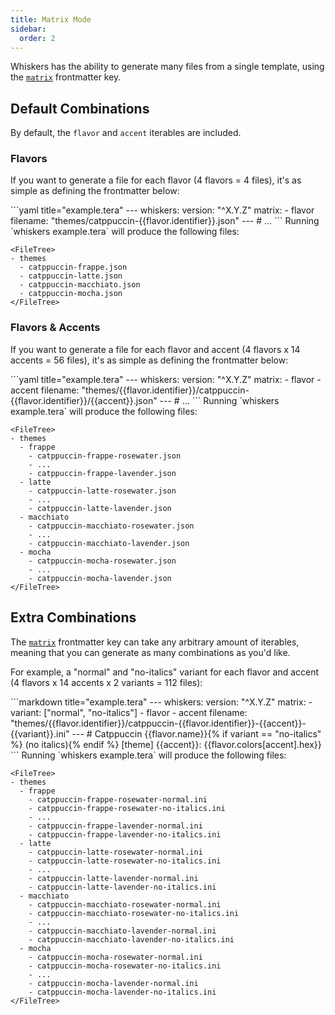 ```yaml
---
title: Matrix Mode
sidebar:
  order: 2
---
```



Whiskers has the ability to generate many files from a single template, using the
[`matrix`](/reference/frontmatter#matrix) frontmatter key.

## Default Combinations

By default, the `flavor` and `accent` iterables are included.

### Flavors

If you want to generate a file for each flavor (4 flavors = 4 files), it's as
simple as defining the frontmatter below:

<Tabs>
  <TabItem label="Input">
  ```yaml title="example.tera"
  ---
  whiskers:
    version: "^X.Y.Z"
    matrix:
      - flavor
    filename: "themes/catppuccin-{{flavor.identifier}}.json"
  ---
  # ...
  ```
  </TabItem>
  <TabItem label="Output">
    Running `whiskers example.tera` will produce the following files:

    <FileTree>
    - themes
      - catppuccin-frappe.json
      - catppuccin-latte.json
      - catppuccin-macchiato.json
      - catppuccin-mocha.json
    </FileTree>
  </TabItem>
</Tabs>

### Flavors & Accents

If you want to generate a file for each flavor and accent (4 flavors x 14
accents = 56 files), it's as simple as defining the frontmatter below:

<Tabs>
  <TabItem label="Input">
  ```yaml title="example.tera"
  ---
  whiskers:
    version: "^X.Y.Z"
    matrix:
      - flavor
      - accent
    filename: "themes/{{flavor.identifier}}/catppuccin-{{flavor.identifier}}/{{accent}}.json"
  ---
  # ...
  ```
  </TabItem>
  <TabItem label="Output">
    Running `whiskers example.tera` will produce the following files:

    <FileTree>
    - themes
      - frappe
        - catppuccin-frappe-rosewater.json
        - ...
        - catppuccin-frappe-lavender.json
      - latte
        - catppuccin-latte-rosewater.json
        - ...
        - catppuccin-latte-lavender.json
      - macchiato
        - catppuccin-macchiato-rosewater.json
        - ...
        - catppuccin-macchiato-lavender.json
      - mocha
        - catppuccin-mocha-rosewater.json
        - ...
        - catppuccin-mocha-lavender.json
    </FileTree>
  </TabItem>
</Tabs>

## Extra Combinations

The [`matrix`](/reference/frontmatter#matrix) frontmatter key can take any
arbitrary amount of iterables, meaning that you can generate as many
combinations as you'd like.

For example, a "normal" and "no-italics" variant for each flavor and accent (4
flavors x 14 accents x 2 variants = 112 files):

<Tabs>
  <TabItem label="Input">
  ```markdown title="example.tera"
  ---
  whiskers:
    version: "^X.Y.Z"
    matrix:
      - variant: ["normal", "no-italics"]
      - flavor
      - accent
    filename: "themes/{{flavor.identifier}}/catppuccin-{{flavor.identifier}}-{{accent}}-{{variant}}.ini"
  ---
  # Catppuccin {{flavor.name}}{% if variant == "no-italics" %} (no italics){% endif %}
  [theme]
  {{accent}}: {{flavor.colors[accent].hex}}
  ```
  </TabItem>
  <TabItem label="Output">
    Running `whiskers example.tera` will produce the following files:

    <FileTree>
    - themes
      - frappe
        - catppuccin-frappe-rosewater-normal.ini
        - catppuccin-frappe-rosewater-no-italics.ini
        - ...
        - catppuccin-frappe-lavender-normal.ini
        - catppuccin-frappe-lavender-no-italics.ini
      - latte
        - catppuccin-latte-rosewater-normal.ini
        - catppuccin-latte-rosewater-no-italics.ini
        - ...
        - catppuccin-latte-lavender-normal.ini
        - catppuccin-latte-lavender-no-italics.ini
      - macchiato
        - catppuccin-macchiato-rosewater-normal.ini
        - catppuccin-macchiato-rosewater-no-italics.ini
        - ...
        - catppuccin-macchiato-lavender-normal.ini
        - catppuccin-macchiato-lavender-no-italics.ini
      - mocha
        - catppuccin-mocha-rosewater-normal.ini
        - catppuccin-mocha-rosewater-no-italics.ini
        - ...
        - catppuccin-mocha-lavender-normal.ini
        - catppuccin-mocha-lavender-no-italics.ini
    </FileTree>

  </TabItem>
</Tabs>
